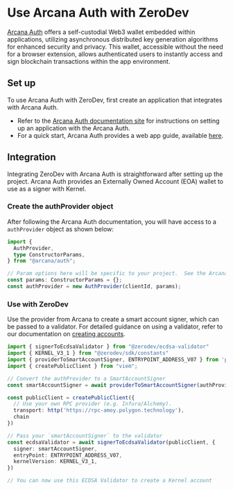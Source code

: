 
<VersionWarning version="5.3.x" /> 

# Use Arcana Auth with ZeroDev

[Arcana Auth](https://www.arcana.network/) offers a self-custodial Web3 wallet embedded within applications, utilizing asynchronous distributed key generation algorithms for enhanced security and privacy. This wallet, accessible without the need for a browser extension, allows authenticated users to instantly access and sign blockchain transactions within the app environment.

## Set up

To use Arcana Auth with ZeroDev, first create an application that integrates with Arcana Auth.

- Refer to the [Arcana Auth documentation site](https://docs.arcana.network/) for instructions on setting up an application with the Arcana Auth.
- For a quick start, Arcana Auth provides a web app guide, available [here](https://docs.arcana.network/quick-start/web/).

## Integration
Integrating ZeroDev with Arcana Auth is straightforward after setting up the project. Arcana Auth provides an Externally Owned Account (EOA) wallet to use as a signer with Kernel.

### Create the authProvider object
After following the Arcana Auth documentation, you will have access to a `authProvider` object as shown below:

```typescript
import {
  AuthProvider,
  type ConstructorParams,
} from "@arcana/auth";

// Param options here will be specific to your project.  See the Arcana Auth docs for more info.
const params: ConstructorParams = {};
const authProvider = new AuthProvider(clientId, params);
```

### Use with ZeroDev

Use the provider from Arcana to create a smart account signer, which can be passed to a validator. For detailed guidance on using a validator, refer to our documentation on [creating accounts](/sdk/v5_3_x/core-api/create-account#api).

```typescript
import { signerToEcdsaValidator } from "@zerodev/ecdsa-validator"
import { KERNEL_V3_1 } from "@zerodev/sdk/constants"
import { providerToSmartAccountSigner, ENTRYPOINT_ADDRESS_V07 } from 'permissionless';
import { createPublicClient } from "viem";

// Convert the authProvider to a SmartAccountSigner
const smartAccountSigner = await providerToSmartAccountSigner(authProvider.provider);

const publicClient = createPublicClient({
  // Use your own RPC provider (e.g. Infura/Alchemy).
  transport: http('https://rpc-amoy.polygon.technology'),
  chain
})

// Pass your `smartAccountSigner` to the validator
const ecdsaValidator = await signerToEcdsaValidator(publicClient, {
  signer: smartAccountSigner,
  entryPoint: ENTRYPOINT_ADDRESS_V07,
  kernelVersion: KERNEL_V3_1,
})

// You can now use this ECDSA Validator to create a Kernel account
```
